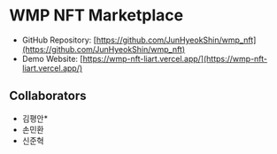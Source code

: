 # WMP NFT Marketplace

- GitHub Repository: [https://github.com/JunHyeokShin/wmp_nft](https://github.com/JunHyeokShin/wmp_nft)
- Demo Website: [https://wmp-nft-liart.vercel.app/](https://wmp-nft-liart.vercel.app/)

## Collaborators

- 김평안\*
- 손민환
- 신준혁
